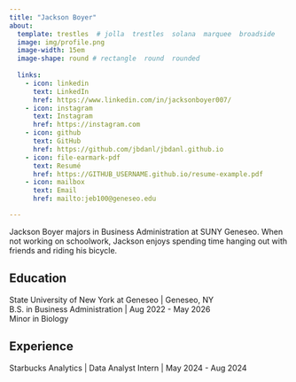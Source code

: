 ```yaml
---
title: "Jackson Boyer"
about:
  template: trestles  # jolla  trestles  solana  marquee  broadside
  image: img/profile.png
  image-width: 15em
  image-shape: round # rectangle  round  rounded
  
  links:
    - icon: linkedin
      text: LinkedIn
      href: https://www.linkedin.com/in/jacksonboyer007/
    - icon: instagram
      text: Instagram
      href: https://instagram.com
    - icon: github
      text: GitHub
      href: https://github.com/jbdanl/jbdanl.github.io
    - icon: file-earmark-pdf
      text: Resumé
      href: https://GITHUB_USERNAME.github.io/resume-example.pdf
    - icon: mailbox
      text: Email
      href: mailto:jeb100@geneseo.edu

---
```



Jackson Boyer majors in Business Administration at SUNY Geneseo. When not working on schoolwork, Jackson enjoys spending time hanging out with friends and riding his bicycle.

## Education

State University of New York at Geneseo | Geneseo, NY <br>
B.S. in Business Administration | Aug 2022 - May 2026 <br>
Minor in Biology 

## Experience

Starbucks Analytics | Data Analyst Intern | May 2024 - Aug 2024


